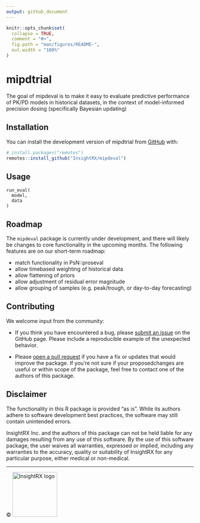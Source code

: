 ```yaml
---
output: github_document
---
```


<!-- README.md is generated from README.Rmd. Please edit that file -->

```r
knitr::opts_chunk$set(
  collapse = TRUE,
  comment = "#>",
  fig.path = "man/figures/README-",
  out.width = "100%"
)
```

# mipdtrial

<!-- badges: start -->
<!-- badges: end -->

The goal of mipdeval is to make it easy to evaluate predictive
performance of PK/PD models in historical datasets, in the context
of model-informed precision dosing (specifically Bayesian updating)

## Installation

You can install the development version of mipdtrial from [GitHub](https://github.com/) with:

```r
# install.packages("remotes")
remotes::install_github("InsightRX/mipdeval")
```

## Usage

```
run_eval(
  model,
  data
)
```

## Roadmap

The `mipdeval` package is currently under development, and there will 
likely be changes to core functionality in the upcoming months. 
The following features are on our short-term roadmap:

- match functionality in PsN::proseval
- allow timebased weighting of historical data
- allow flattening of priors
- allow adjustment of residual error magnitude
- allow grouping of samples (e.g. peak/trough, or day-to-day forecasting)

## Contributing

We welcome input from the community:

- If you think you have encountered a bug, please [submit an issue](https://github.com/InsightRX/mipdeval/issues) on the GitHub 
page. Please include a reproducible example of the unexpected behavior.

- Please [open a pull request](https://github.com/InsightRX/mipdeval/pulls) 
if you have a fix or updates that would improve the package. If you're not sure 
if your proposedchanges are useful or within  scope of the package, feel free 
to contact one of the authors of this package.

## Disclaimer

The functionality in this R package is provided "as is". While its authors 
adhere to software development best practices, the software may still contain 
unintended errors.

InsightRX Inc. and the authors of this package can not be held liable for any
damages resulting from any use of this software. By the use of this software 
package, the user waives all warranties, expressed or implied, including any 
warranties to the accuracy, quality or suitability of InsightRX for any 
particular purpose, either medical or non-medical.

---

<div align="right">
© <img src="man/figures/insightrx_logo_color.png" alt="InsightRX logo" width="120" />
</div>

